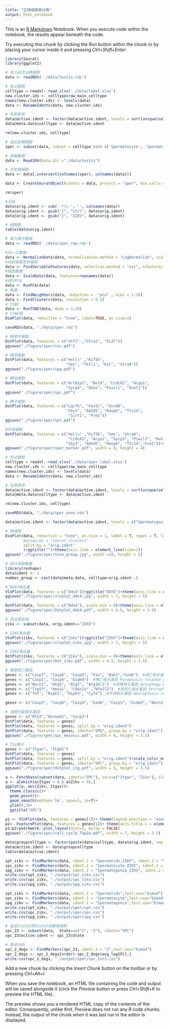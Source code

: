 ```yaml
---
title: "生精细胞再分群"
output: html_notebook
---
```


This is an [R Markdown](http://rmarkdown.rstudio.com) Notebook. When you execute code within the notebook, the results appear beneath the code. 

Try executing this chunk by clicking the *Run* button within the chunk or by placing your cursor inside it and pressing *Ctrl+Shift+Enter*. 

```r
library(Seurat)
library(ggplot2)
```


```r
# 导入初次分群细胞
data <- readRDS('./data/testis.rds')

# 标记细胞
celltype = readxl::read_xlsx('./data/label.xlsx')
new.cluster.ids <- celltype$raw_main_celltype
names(new.cluster.ids) <- levels(data)
data <- RenameIdents(data, new.cluster.ids)

# 名称排序
data@active.ident <- factor(data@active.ident, levels = sort(unique(celltype$raw_main_celltype)))
data@meta.data$celltype <- data@active.ident

rm(new.cluster.ids, celltype)
```

```r
# 选出生精细胞
sper <- subset(data, subset = celltype %in% c('Spermatocyte', 'Spermatid1', 'Spermatid2', 'Spermatid3' ))
```

```r
# 加载数据
data <- Read10X(data.dir ="./data/testis") 

# 仅生精细胞
data <- data[,intersect(colnames(sper), colnames(data))]

data <- CreateSeuratObject(counts = data, project = "sper", min.cells = 1)

rm(sper)
```

```r
#分组
data$orig.ident <- sub('.*\\-', '', colnames(data))
data$orig.ident <- gsub("1", "Ctrl", data$orig.ident)
data$orig.ident <- gsub("2", "ZIKV", data$orig.ident)

# 细胞数
table(data$orig.ident)
```
```r
# 载入精子数据
data <- readRDS('./data/sper_raw.rds')
```


```r
#归一化数据
data <- NormalizeData(data, normalization.method = "LogNormalize", scale.factor = 10000)
#找到高度变异基因
data <- FindVariableFeatures(data, selection.method = "vst", nfeatures = 2000)
#缩放数据
data <- ScaleData(data, features=rownames(data))
#进行PCA
data <- RunPCA(data)
# 聚类
data <- FindNeighbors(data, reduction =  "pca" , dims = 1:10)
data <- FindClusters(data, resolution = 0.5)
# tSNE
data <- RunTSNE(data, dims = 1:10)
# tSNE图
DimPlot(data, reduction = "tsne", label=TRUE, pt.size=1)
```
```r
saveRDS(data, "./data/sper.rds")
```

```r
# 精原干细胞
DotPlot(data, features = c("Utf1" ,"Gfra1", "PLZF"))
ggsave("./figure/sper/ssc.pdf")
```

```r
# 精原细胞
DotPlot(data, features = c("Hells" ,"Kif5b", 
                           "Sms", "Tktl1", "Kit", "Stra8"))
ggsave("./figure/sper/spg.pdf")
```

```r
# 精母细胞
DotPlot(data, features = c("Arl6ip1", "Nol8", "Ccdc62", "Acyp1",
                           "Sycp3", "H2ax", "Piwil1", "Ovol2"))
ggsave("./figure/sper/spc.pdf")
```
```r
# 精子细胞
DotPlot(data, features = c("Lqcf6", "Pex5l", "Unc80", 
                           "Cby3", "Abhd5", "Reep6", "Ttc24",
                            "Sirt1", "Prm1"))
ggsave("./figure/sper/spt.pdf")
```
```r
#所有细胞
DotPlot(data, features = c("Hells" ,"Kif5b", "Sms", "Stra8",
                            "Ccdc62", "Acyp1", "Sycp3", "Piwil1", "Ovol2",
                           "Cby3", "Abhd5", "Reep6", "Ttc24","Prm1"))+theme(axis.text.x = element_text(angle = 45, hjust = 1))+theme(axis.line = element_line(size=1))+theme(axis.text = element_text(size=16))
ggsave("./figure/sper/sper_marker.pdf", width = 8, height = 4)
```


```r
# 标记细胞
celltype = readxl::read_xlsx('./data/sper label.xlsx')
new.cluster.ids <- celltype$raw_main_celltype
names(new.cluster.ids) <- levels(data)
data <- RenameIdents(data, new.cluster.ids)

# 名称排序
data@active.ident <- factor(data@active.ident, levels = sort(unique(celltype$raw_main_celltype)))
data@meta.data$celltype <- data@active.ident

rm(new.cluster.ids, celltype)
```

```r
saveRDS(data, "./data/sper_anno.rds")
```

```r
data@active.ident <- factor(data@active.ident, levels = c("Spermatogonia", "Spermatocyte", "Spermatids"))
```

```r
# 降维图
DimPlot(data, reduction = "tsne", pt.size = 1, label = T, repel = T, label.size = 5,
        #group.by = "seurat_clusters"
        split.by = "orig.ident"
        )+ggtitle("")+theme(axis.line = element_line(size=1))
ggsave("./figure/sper/tsne_group.jpg", width =10, height = 5)
```

```r
# 统计各群数量
library(reshape)
data$ident <- 1
number_group <- cast(data@meta.data, celltype+orig.ident~.) 
```

```r
# DDX4表达量
VlnPlot(data, features = c("Ddx4"))+ggtitle("DDX4")+theme(axis.line = element_line(size=1))+theme(axis.text = element_text(size=16))+theme(axis.title.y  = element_text(size=16))
ggsave("./figure/sper/vlnplot_ddx4.jpg", width = 7, height = 5)

DotPlot(data, features = c("Ddx4"), scale.min = 0)+theme(axis.line = element_line(size=1))+theme(axis.text = element_text(size=16))+theme(axis.title.y  = element_text(size=16))
ggsave("./figure/sper/Dotplot_ddx4.pdf", width = 4.5, height = 3.5)
```


```r
# 选出感染组
zikv <- subset(data, orig.ident=="ZIKV")
```

```r
# ZIKV表达量
VlnPlot(zikv, features = c("Zikv"))+ggtitle("ZIKV")+theme(axis.line = element_line(size=1))+theme(axis.text = element_text(size=16))
ggsave("./figure/sper/vlnplot_zikv.jpg", width = 7, height = 5)
```

```r
# ZIKV表达量
DotPlot(zikv, features = c("Zikv"), scale.min = 0)+theme(axis.line = element_line(size=1))+theme(axis.text = element_text(size=16))
ggsave("./figure/sper/Dot_zikv.pdf", width = 4.5, height = 3.5)
```

```r
# 细胞死亡基因
genes <- c("Casp3", "Casp8", "Casp9", "Fas", "Bak1","Gzmb")  #凋亡相关基因 Apoptosis-related genes
genes <- c("Casp1", "Casp4", "Gsdmd")  #焦亡相关基因 Pyroptosis-related genes
genes <- c("Becn1", "Atg5", "Atg7", "Atg16l1")  #自噬相关基因 Autophagy-related genes
genes <- c("Trp53", "Hmox1", "Cdkn2a" ,"Nfe2l2")  #铁死亡相关基因 Ferroptosis-related genes
genes <- c("Tnf", "Ripk1", "Ripk3", "Cyld")  #坏凋相关基因 Necroptosis-related genes

genes <- c("Casp3", "Casp8", "Casp9", "Gzmb", "Casp1", "Gsdmd", "Becn1", "Atg5", "Atg7", "Trp53", "Hmox1", "Cdkn2a" ,"Nfe2l2", "Tnf", "Ripk1", "Ripk3", "Cyld")   #细胞死亡相关
```

```r
# 减数分裂相关基因
genes <- c("Mlh3","Hormad1", "Sycp3")
DotPlot(data, features = genes)
DotPlot(data, features = genes, split.by = "orig.ident")
DotPlot(data, features = genes, idents="SPG", group.by = "orig.ident")
ggsave("./figure/sper/spc_meiosis.pdf", width = 6, height = 3.5)
```

```r
# Itg相关
genes <- c("Itgav", "Itgb5")
DotPlot(data, features = genes)
DotPlot(data, features = genes, split.by = "orig.ident")+scale_color_manual(values = c("#F8766D","gray" ,"#619CFF"))
DotPlot(data, features = genes, idents="SPC", group.by = "orig.ident")
ggsave("./figure/sper/dotplot_itg.pdf", width = 5, height = 3.5)
```

```r
a <- FetchData(subset(data, idents="SPC"), vars=c("Itgav", "Zikv"), slot="data")
a <- a[which(a$Itgav > 0 & a$Zikv > 0),]
ggplot(a, aes(Zikv, Itgav))+
  theme_classic()+
  geom_point()+
  geom_smooth(method='lm', span=1, se=T)+
  ylim(0,3)+
  ggtitle("SPC")
```

```r
p1 <- VlnPlot(data, features = genes[1])+ theme(legend.position = 'none')+theme(axis.title.x = element_blank())
p2<- FeaturePlot(data, features = genes[1])+ theme(axis.title.x = element_blank())+theme(axis.title.y = element_blank())
p1+p2+patchwork::plot_layout(ncol=2, byrow = FALSE)
ggsave("./figure/sper/cell_cycle_Top2a.pdf", width = 7, height = 3.5)
```

```r
data$groupcelltype <- factor(paste(data$celltype, data$orig.ident, sep = "_"))
data@active.ident <- data$groupcelltype
table(data@active.ident)
```


```r
spt_zikv <- FindMarkers(data, ident.1 = "Spermatids_ZIKV", ident.2 = "Spermatids_Ctrl",test.use="bimod", logfc.threshold=0, min.pct = 0)
spc_zikv <- FindMarkers(data, ident.1 = "Spermatocyte_ZIKV", ident.2 = "Spermatocyte_Ctrl",test.use="bimod", logfc.threshold=0, min.pct = 0)
spg_zikv <- FindMarkers(data, ident.1 = "Spermatogonia_ZIKV", ident.2 = "Spermatogonia_Ctrl",test.use="bimod", logfc.threshold=0, min.pct = 0)
write.csv(spt_zikv, "./output/spt_zikv.csv")
write.csv(spc_zikv, "./output/spc_zikv.csv")
write.csv(spg_zikv, "./output/spg_zikv.csv")
```

```r
spt_zikv <- FindMarkers(data, ident.1 = "Spermatids",test.use="bimod")
spc_zikv <- FindMarkers(data, ident.1 = "Spermatocyte",test.use="bimod")
spg_zikv <- FindMarkers(data, ident.1 = "Spermatogonia",test.use="bimod")
write.csv(spt_zikv, "./output/sper/spt.csv")
write.csv(spc_zikv, "./output/sper/spc.csv")
write.csv(spg_zikv, "./output/sper/spg.csv")
```

```r
# 选出State2和State3的精母细胞
spc_23 <- subset(data,  State==c("2", "3"), idents="SPC")
spc_23@active.ident <- spc_23$State

# 差异分析
spc_2_degs <- FindMarkers(spc_23, ident.1 = "2",test.use="bimod")
spc_2_degs <- spc_2_degs[order(-spc_2_degs$avg_log2FC),]
write.csv(spc_2_degs, "./output/sper/spc_2vs3.csv")
```




Add a new chunk by clicking the *Insert Chunk* button on the toolbar or by pressing *Ctrl+Alt+I*.

When you save the notebook, an HTML file containing the code and output will be saved alongside it (click the *Preview* button or press *Ctrl+Shift+K* to preview the HTML file).

The preview shows you a rendered HTML copy of the contents of the editor. Consequently, unlike *Knit*, *Preview* does not run any R code chunks. Instead, the output of the chunk when it was last run in the editor is displayed.
